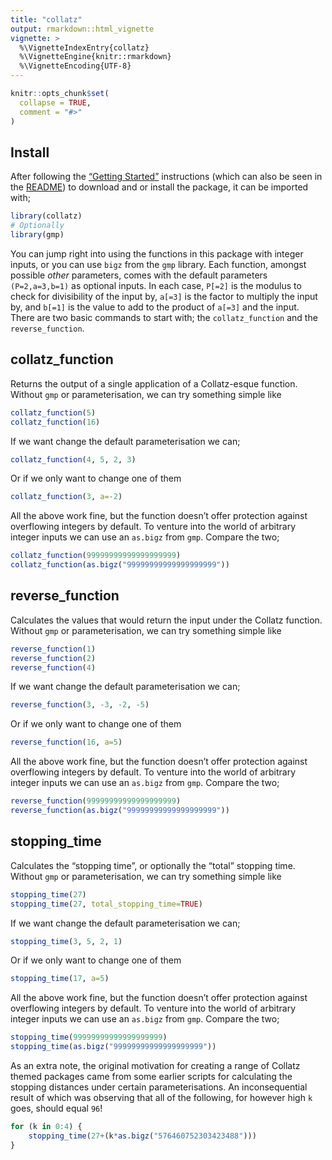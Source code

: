 ```yaml
---
title: "collatz"
output: rmarkdown::html_vignette
vignette: >
  %\VignetteIndexEntry{collatz}
  %\VignetteEngine{knitr::rmarkdown}
  %\VignetteEncoding{UTF-8}
---
```


```r
knitr::opts_chunk$set(
  collapse = TRUE,
  comment = "#>"
)
```

## Install
After following the ["Getting Started"](https://skenvy.github.io/Collatz/R/#getting-started)
instructions (which can also be seen in the [README](https://github.com/Skenvy/Collatz/tree/main/R))
to download and or install the package, it can be imported with;
```r
library(collatz)
# Optionally
library(gmp)
```
You can jump right into using the functions in this package with integer inputs, or you can use `bigz` from the `gmp` library.
Each function, amongst possible _other_ parameters, comes with the default parameters `(P=2,a=3,b=1)` as optional inputs.
In each case, `P[=2]` is the modulus to check for divisibility of the input by, `a[=3]` is the factor to multiply the input by,
and `b[=1]` is the value to add to the product of `a[=3]` and the input.
There are two basic commands to start with; the `collatz_function` and the `reverse_function`.

## collatz_function
Returns the output of a single application of a Collatz-esque function.
Without `gmp` or parameterisation, we can try something simple like
```r
collatz_function(5)
collatz_function(16)
```
If we want change the default parameterisation we can;
```r
collatz_function(4, 5, 2, 3)
```
Or if we only want to change one of them
```r
collatz_function(3, a=-2)
```
All the above work fine, but the function doesn't offer protection against overflowing integers by default.
To venture into the world of arbitrary integer inputs we can use an `as.bigz` from `gmp`. Compare the two;
```r
collatz_function(99999999999999999999)
collatz_function(as.bigz("99999999999999999999"))
```

## reverse_function
Calculates the values that would return the input under the Collatz function.
Without `gmp` or parameterisation, we can try something simple like
```r
reverse_function(1)
reverse_function(2)
reverse_function(4)
```
If we want change the default parameterisation we can;
```r
reverse_function(3, -3, -2, -5)
```
Or if we only want to change one of them
```r
reverse_function(16, a=5)
```
All the above work fine, but the function doesn't offer protection against overflowing integers by default.
To venture into the world of arbitrary integer inputs we can use an `as.bigz` from `gmp`. Compare the two;
```r
reverse_function(99999999999999999999)
reverse_function(as.bigz("99999999999999999999"))
```

## stopping_time
Calculates the "stopping time", or optionally the "total" stopping time.
Without `gmp` or parameterisation, we can try something simple like
```r
stopping_time(27)
stopping_time(27, total_stopping_time=TRUE)
```
If we want change the default parameterisation we can;
```r
stopping_time(3, 5, 2, 1)
```
Or if we only want to change one of them
```r
stopping_time(17, a=5)
```
All the above work fine, but the function doesn't offer protection against overflowing integers by default.
To venture into the world of arbitrary integer inputs we can use an `as.bigz` from `gmp`. Compare the two;
```r
stopping_time(99999999999999999999)
stopping_time(as.bigz("99999999999999999999"))
```
As an extra note, the original motivation for creating a range of Collatz themed packages came from some earlier
scripts for calculating the stopping distances under certain parameterisations. An inconsequential result of which
was observing that all of the following, for however high `k` goes, should equal `96`!
```r
for (k in 0:4) {
    stopping_time(27+(k*as.bigz("576460752303423488")))
}
```

